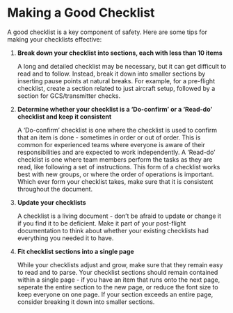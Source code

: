 # Making a Good Checklist


A good checklist is a key component of safety.  Here are some tips for making your checklists effective:

1. **Break down your checklist into sections, each with less than 10 items**

    A long and detailed checklist may be necessary, but it can get difficult to read and to follow.  Instead, break it down into smaller sections by inserting pause points at natural breaks.  For example, for a pre-flight checklist, create a section related to just aircraft setup, followed by a section for GCS/transmitter checks.  
    
2. **Determine whether your checklist is a 'Do-confirm' or a 'Read-do' checklist and keep it consistent**

    A 'Do-confirm' checklist is one where the checklist is used to confirm that an item is done - sometimes in order or out of order.  This is common for experienced teams where everyone is aware of their responsibilities and are expected to work independently.  A 'Read-do' checklist is one where team members perform the tasks as they are read, like following a set of instructions.  This form of a checklist works best with new groups, or where the order of operations is important.  Which ever form your checklist takes, make sure that it is consistent throughout the document.
    
3. **Update your checklists**

    A checklist is a living document - don't be afraid to update or change it if you find it to be deficient.  Make it part of your post-flight documentation to think about whether your existing checklists had everything you needed it to have.
    
4. **Fit checklist sections into a single page**

    While your checklists adjust and grow, make sure that they remain easy to read and to parse.  Your checklist sections should remain contained within a single page - if you have an item that runs onto the next page, seperate the entire section to the new page, or reduce the font size to keep everyone on one page.  If your section exceeds an entire page, consider breaking it down into smaller sections.
    
